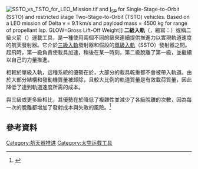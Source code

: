 {{translating|[[:en:Two-stage-to-orbit|:en:Two-stage-to-orbit]]||tpercent=|time=2020-08-19UTC13:17:20}}
{{Request translation|en|}}

[[File:SSTO_vs_TSTO_for_LEO_Mission.tif|thumb]] and [[Specific_impulse|I<sub>SP</sub>]] for Single-Stage-to-Orbit (SSTO) and restricted stage Two-Stage-to-Orbit (TSTO) vehicles. Based on a LEO mission of Delta v = 9.1 km/s and payload mass = 4500 kg for range of propellant Isp. GLOW=Gross Lift-Off Weight]]
'''二級入軌'''（{{lang-en|Two-stage-to-orbit}}，縮寫：{{lang|en|TSTO}}）或稱二級火箭（{{lang-en|two-stage rocket}}）運載工具，是一種使用兩個不同的級來連續提供推進力以實現軌道速度的航天發射器。它介於[[三級入軌|三級入軌]]發射器和假設的[[單級入軌|單級入軌]]（SSTO）發射器之間。起飛時，第一級負責使載具加速，稍後在某一時刻，第二級脫離了第一級，並繼續以自己的力量推進。

相較於單級入軌，這種系統的優勢在於，大部分的載具乾重都不會被帶入軌道。由於大部分結構和發動機質量被卸除，且較大比例的軌道質量是有效載荷質量，因此降低了達到軌道速度所需的成本。

與三級或更多級相比，其優勢在於降低了複雜性並減少了各級脫離的次數，因為每一次的脫離都增加了發射成本與失敗的風險。<ref>{{cite web|title=Falcon 1 - Stage Separation Reliability|url=http://www.spacex.com/falcon1.php#engine_reliability|publisher=[[SpaceX|SpaceX]]|accessdate=8 January 2011|url-status=dead|archiveurl=https://web.archive.org/web/20130430222417/http://www.spacex.com/falcon1.php#engine_reliability|archivedate=2013-04-30|dead-url=no}}</ref>

==參考資料==
{{Reflist}}

{{Space-stub}}
[[Category:航天器推进|Category:航天器推进]]
[[Category:太空运载工具|Category:太空运载工具]]